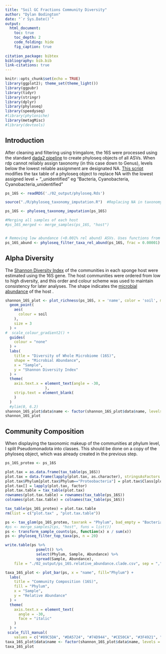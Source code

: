 ```yaml
---
title: "Soil GC Fractions Community Diversity"
author: "Dylan Bodington"
date: "`r Sys.Date()`"
output:
  html_document:
    toc: true
    toc_depth: 2
    code_folding: hide
    fig_caption: true
    
citation_package: bibtex
bibliography: bib.bib
link-citations: true
---
```


```r
knitr::opts_chunk$set(echo = TRUE)
library(ggplot2); theme_set(theme_light())
library(ggpubr)
library(tidyr)
library(stringr)
library(dplyr)
library(phyloseq)
library(speedyseq)
#library(phyloniche)
library(metagMisc)
#library(devtools)
```

## Introduction

After cleaning and filtering using trimgalore, the 16S were processed using the standard [dada2 pipeline](https://benjjneb.github.io/dada2/tutorial.html) to create phyloseq objects of all ASVs. When rdp cannot reliably assign taxonomy (in this case down to Genus), levels below the lowest reliable assignment are designated NA. [This script](https://github.com/bodington/sponge/blob/main/R/phyloseq_taxonomy_imputation.R) modifies the tax table of a phyloseq object to replace NA with the lowest assigned level + "_unidentified" eg "Bacteria, Cyanobacteria, Cyanobacteria_unidentified"


```r
ps_16S <- readRDS('./02_output/phyloseq.Rds')

source("./R/phyloseq_taxonomy_imputation.R")  #Replacing NA in taxonomy assignment with the lowest level of assignment

ps_16S <- phyloseq_taxonomy_imputation(ps_16S)

#Merging all samples of each host
#ps_16S_merged <- merge_samples(ps_16S, "host")


# Removing low abundance (<0.001% rel abund) ASVs. Uses functions from metagMisc
ps_16S_abund <- phyloseq_filter_taxa_rel_abund(ps_16S, frac = 0.00001)
```

## Alpha Diversity

The [Shannon Diversity Index](https://en.wikipedia.org/wiki/Diversity_index) of the communities in each sponge host were estimated using the 16S gene. The host communities were ordered from low to high diversity, and this order and colour scheme was used to maintain consistency for later analyses. The shape indicates the [microbial abundance](https://pubmed.ncbi.nlm.nih.gov/15825640/) of the host .

```r
shannon_16S_plot <- plot_richness(ps_16S, x = 'name', color = 'soil', measures=c("Shannon"), title = "", sortby = ) +
  geom_point(
    aes(
      colour = soil
    ), 
    size = 3
  ) +
#  scale_colour_gradient2() +
  guides(
    colour = "none"
  ) +
  labs(
    title = "Diversity of Whole Microbiome (16S)",
    shape = "Microbial Abundance",
    x = "Sample",
    y = "Shannon Diversity Index"
  ) +
  theme(
    axis.text.x = element_text(angle = -30,
                  ),
    strip.text = element_blank(
    )
  )
  #ylim(0, 6.2)
shannon_16S_plot$data$name <- factor(shannon_16S_plot$data$name, levels = str_sort(sample_data(ps_16S)$name, numeric = TRUE))
shannon_16S_plot
```

## Community Composition

When displaying the taxonomic makeup of the communities at phylum level, I split Pseudomonadota into classes. This should be done on a copy of the phyloseq object, which was already created in the previous step.

```r
ps_16S_proteo <- ps_16S

plot.tax = as.data.frame(tax_table(ps_16S))
plot.tax = data.frame(lapply(plot.tax, as.character), stringsAsFactors = F)
plot.tax$Phylum[plot.tax$Phylum=="Proteobacteria"] = plot.tax$Class[plot.tax$Phylum=="Proteobacteria"] 
plot.tax[] = lapply(plot.tax, factor)
plot.tax.table = tax_table(plot.tax)
rownames(plot.tax.table) = rownames(tax_table(ps_16S))
colnames(plot.tax.table) = colnames(tax_table(ps_16S))

tax_table(ps_16S_proteo) = plot.tax.table
rm(list = c("plot.tax" , "plot.tax.table"))
```

```r
ps <- tax_glom(ps_16S_proteo, taxrank = "Phylum", bad_empty = "Bacteria_unidentified")
#ps <- merge_samples2(ps, "host", funs = list())
ps <- transform_sample_counts(ps, function(x) x / sum(x))
ps <- phyloseq_filter_top_taxa(ps, n = 20)

write.table(ps %>%
              psmelt() %>%
              select(Phylum, Sample, Abundance) %>%
              spread(Sample, Abundance),
	file = "./02_output/ps_16S.relative_abundance.clade.csv", sep = ",", quote = F, row.names = F, col.names = T)

taxa_16S_plot <- plot_bar(ps, x = "name", fill="Phylum") +
  labs(
    title = "Community Composition (16S)",
    fill = "Phylum",
    x = "Sample",
    y = "Relative Abundance"
  ) +
  theme(
    axis.text.x = element_text(
      angle = -30,
      face = "italic"
    )
  ) +
 scale_fill_manual(
    values = c("#89C5DA", "#DA5724", "#74D944", "#CE50CA", "#3F4921", "#C0717C", "#7FDCC0", "#5F7FC7", "#673770", "#D3D93E", "#38333E", "#508578", "#D7C1B1", "#689030", "#AD6F3B", "#CD9BCD", "#D14285", "#6DDE88", "#652926", "#CBD588"))
taxa_16S_plot$data$name <- factor(shannon_16S_plot$data$name, levels = str_sort(sample_data(ps_16S)$name, numeric = TRUE))
taxa_16S_plot
```